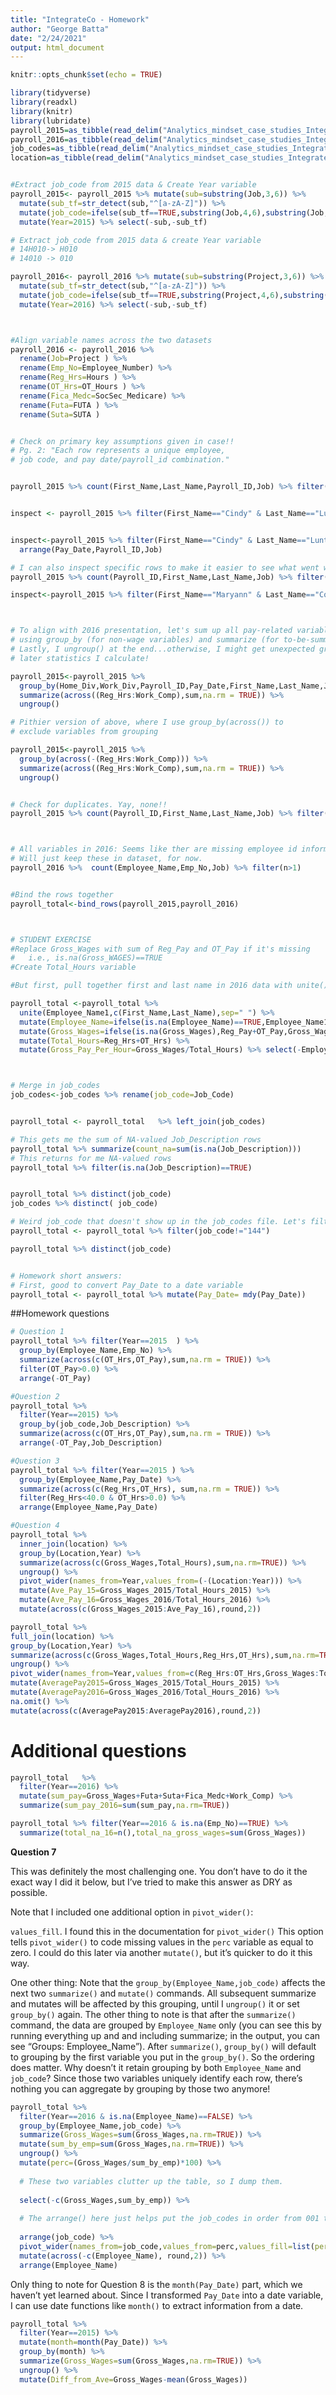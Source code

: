 ```yaml
---
title: "IntegrateCo - Homework"
author: "George Batta"
date: "2/24/2021"
output: html_document
---
```


```r
knitr::opts_chunk$set(echo = TRUE)

library(tidyverse)
library(readxl)
library(knitr)
library(lubridate)
payroll_2015=as_tibble(read_delim("Analytics_mindset_case_studies_IntegrateCo_2015payroll.csv",col_names=TRUE,delim="|"))
payroll_2016=as_tibble(read_delim("Analytics_mindset_case_studies_IntegrateCo_2016payroll.csv",col_names=T,delim="|"))
job_codes=as_tibble(read_delim("Analytics_mindset_case_studies_IntegrateCo_jobcodes.csv",col_names=T,delim="|"))
location=as_tibble(read_delim("Analytics_mindset_case_studies_IntegrateCo_locations.csv",col_names=T,delim="|"))


#Extract job_code from 2015 data & Create Year variable
payroll_2015<- payroll_2015 %>% mutate(sub=substring(Job,3,6)) %>% 
  mutate(sub_tf=str_detect(sub,"^[a-zA-Z]")) %>% 
  mutate(job_code=ifelse(sub_tf==TRUE,substring(Job,4,6),substring(Job,3,5))) %>% 
  mutate(Year=2015) %>% select(-sub,-sub_tf)

# Extract job_code from 2015 data & create Year variable
# 14H010-> H010
# 14010 -> 010

payroll_2016<- payroll_2016 %>% mutate(sub=substring(Project,3,6)) %>% 
  mutate(sub_tf=str_detect(sub,"^[a-zA-Z]")) %>% 
  mutate(job_code=ifelse(sub_tf==TRUE,substring(Project,4,6),substring(Project,3,5))) %>% 
  mutate(Year=2016) %>% select(-sub,-sub_tf)



#Align variable names across the two datasets
payroll_2016 <- payroll_2016 %>% 
  rename(Job=Project ) %>% 
  rename(Emp_No=Employee_Number) %>% 
  rename(Reg_Hrs=Hours ) %>% 
  rename(OT_Hrs=OT_Hours ) %>% 
  rename(Fica_Medc=SocSec_Medicare) %>% 
  rename(Futa=FUTA ) %>% 
  rename(Suta=SUTA )


# Check on primary key assumptions given in case!!
# Pg. 2: "Each row represents a unique employee, 
# job code, and pay date/payroll_id combination."


payroll_2015 %>% count(First_Name,Last_Name,Payroll_ID,Job) %>% filter(n>1)


inspect <- payroll_2015 %>% filter(First_Name=="Cindy" & Last_Name=="Lunt") 


inspect<-payroll_2015 %>% filter(First_Name=="Cindy" & Last_Name=="Lunt") %>% 
  arrange(Pay_Date,Payroll_ID,Job)

# I can also inspect specific rows to make it easier to see what went wrong
payroll_2015 %>% count(Payroll_ID,First_Name,Last_Name,Job) %>% filter(n>1) 

inspect<-payroll_2015 %>% filter(First_Name=="Maryann" & Last_Name=="Cohen" & Job=="15H001B" & Payroll_ID=="27310006") 



# To align with 2016 presentation, let's sum up all pay-related variables, for the same set of other characteristics,
# using group_by (for non-wage variables) and summarize (for to-be-summed wage variables):
# Lastly, I ungroup() at the end...otherwise, I might get unexpected groupings for 
# later statistics I calculate!

payroll_2015<-payroll_2015 %>% 
  group_by(Home_Div,Work_Div,Payroll_ID,Pay_Date,First_Name,Last_Name,Job,Emp_No,Year,job_code) %>% 
  summarize(across((Reg_Hrs:Work_Comp),sum,na.rm = TRUE)) %>% 
  ungroup()

# Pithier version of above, where I use group_by(across()) to 
# exclude variables from grouping

payroll_2015<-payroll_2015 %>% 
  group_by(across(-(Reg_Hrs:Work_Comp))) %>% 
  summarize(across((Reg_Hrs:Work_Comp),sum,na.rm = TRUE)) %>% 
  ungroup()


# Check for duplicates. Yay, none!!
payroll_2015 %>% count(Payroll_ID,First_Name,Last_Name,Job) %>% filter(n>1) 



# All variables in 2016: Seems like ther are missing employee id information!
# Will just keep these in dataset, for now.
payroll_2016 %>%  count(Employee_Name,Emp_No,Job) %>% filter(n>1)


#Bind the rows together
payroll_total<-bind_rows(payroll_2015,payroll_2016)



# STUDENT EXERCISE
#Replace Gross_Wages with sum of Reg_Pay and OT_Pay if it's missing
#   i.e., is.na(Gross_WAGES)==TRUE
#Create Total_Hours variable

#But first, pull together first and last name in 2016 data with unite()

payroll_total <-payroll_total %>% 
  unite(Employee_Name1,c(First_Name,Last_Name),sep=" ") %>% 
  mutate(Employee_Name=ifelse(is.na(Employee_Name)==TRUE,Employee_Name1 ,Employee_Name)) %>% 
  mutate(Gross_Wages=ifelse(is.na(Gross_Wages),Reg_Pay+OT_Pay,Gross_Wages)) %>% 
  mutate(Total_Hours=Reg_Hrs+OT_Hrs) %>% 
  mutate(Gross_Pay_Per_Hour=Gross_Wages/Total_Hours) %>% select(-Employee_Name1)



# Merge in job_codes  
job_codes<-job_codes %>% rename(job_code=Job_Code)


payroll_total <- payroll_total   %>% left_join(job_codes)  

# This gets me the sum of NA-valued Job_Description rows
payroll_total %>% summarize(count_na=sum(is.na(Job_Description)))
# This returns for me NA-valued rows
payroll_total %>% filter(is.na(Job_Description)==TRUE)


payroll_total %>% distinct(job_code)
job_codes %>% distinct( job_code)

# Weird job_code that doesn't show up in the job_codes file. Let's filter it out.
payroll_total <- payroll_total %>% filter(job_code!="144")  

payroll_total %>% distinct(job_code)


# Homework short answers: 
# First, good to convert Pay_Date to a date variable
payroll_total <- payroll_total %>% mutate(Pay_Date= mdy(Pay_Date))

```

##Homework questions

```r

# Question 1
payroll_total %>% filter(Year==2015  ) %>% 
  group_by(Employee_Name,Emp_No) %>% 
  summarize(across(c(OT_Hrs,OT_Pay),sum,na.rm = TRUE)) %>% 
  filter(OT_Pay>0.0) %>% 
  arrange(-OT_Pay)
```


```r
#Question 2
payroll_total %>% 
  filter(Year==2015) %>% 
  group_by(job_code,Job_Description) %>% 
  summarize(across(c(OT_Hrs,OT_Pay),sum,na.rm = TRUE)) %>% 
  arrange(-OT_Pay,Job_Description)
```


```r
#Question 3
payroll_total %>% filter(Year==2015 ) %>% 
  group_by(Employee_Name,Pay_Date) %>% 
  summarize(across(c(Reg_Hrs,OT_Hrs), sum,na.rm = TRUE)) %>% 
  filter(Reg_Hrs<40.0 & OT_Hrs>0.0) %>% 
  arrange(Employee_Name,Pay_Date)
```


```r
#Question 4
payroll_total %>% 
  inner_join(location) %>% 
  group_by(Location,Year) %>% 
  summarize(across(c(Gross_Wages,Total_Hours),sum,na.rm=TRUE)) %>% 
  ungroup() %>% 
  pivot_wider(names_from=Year,values_from=(-(Location:Year))) %>% 
  mutate(Ave_Pay_15=Gross_Wages_2015/Total_Hours_2015) %>% 
  mutate(Ave_Pay_16=Gross_Wages_2016/Total_Hours_2016) %>% 
  mutate(across(c(Gross_Wages_2015:Ave_Pay_16),round,2))

```

```r
payroll_total %>%
full_join(location) %>%
group_by(Location,Year) %>%
summarize(across(c(Gross_Wages,Total_Hours,Reg_Hrs,OT_Hrs),sum,na.rm=TRUE)) %>%
ungroup() %>%
pivot_wider(names_from=Year,values_from=c(Reg_Hrs:OT_Hrs,Gross_Wages:Total_Hours)) %>%
mutate(AveragePay2015=Gross_Wages_2015/Total_Hours_2015) %>%
mutate(AveragePay2016=Gross_Wages_2016/Total_Hours_2016) %>%
na.omit() %>%
mutate(across(c(AveragePay2015:AveragePay2016),round,2))
```


# Additional questions 
```r
payroll_total   %>% 
  filter(Year==2016) %>% 
  mutate(sum_pay=Gross_Wages+Futa+Suta+Fica_Medc+Work_Comp) %>% 
  summarize(sum_pay_2016=sum(sum_pay,na.rm=TRUE))
```

```r
payroll_total %>% filter(Year==2016 & is.na(Emp_No)==TRUE) %>% 
  summarize(total_na_16=n(),total_na_gross_wages=sum(Gross_Wages))  
```

**Question 7**

This was definitely the most challenging one. You don't have to do it the exact way I did it below, but I've tried to make this answer as DRY as possible. 

Note that I included one additional option in `pivot_wider()`:

`values_fill`. I found this in the documentation for `pivot_wider()` This option tells `pivot_wider()` to code missing values in the `perc` variable as equal to zero. I could do this later via another `mutate()`, but it's quicker to do it this way.

One other thing: Note that the `group_by(Employee_Name,job_code)` affects the next two `summarize()` and `mutate()` commands. All subsequent summarize and mutates will be affected by this grouping, until I `ungroup()` it or set `group_by()` again. The other thing to note is that after the `summarize()` command, the data  are grouped by `Employee_Name` only (you can see this by running everything up and and including summarize; in the output, you can see "Groups: Employee_Name"). After `summarize()`, `group_by()` will default to grouping by the first variable you put in the `group_by()`. So the ordering does matter. Why doesn't it retain grouping by both `Employee_Name` and `job_code`? Since those two variables uniquely identify each row, there's nothing you can aggregate by grouping by those two anymore!

```r
payroll_total %>% 
  filter(Year==2016 & is.na(Employee_Name)==FALSE) %>% 
  group_by(Employee_Name,job_code) %>%
  summarize(Gross_Wages=sum(Gross_Wages,na.rm=TRUE)) %>% 
  mutate(sum_by_emp=sum(Gross_Wages,na.rm=TRUE)) %>% 
  ungroup() %>% 
  mutate(perc=(Gross_Wages/sum_by_emp)*100) %>% 
  
  # These two variables clutter up the table, so I dump them.
  
  select(-c(Gross_Wages,sum_by_emp)) %>%
  
  # The arrange() here just helps put the job_codes in order from 001 to 012 after pivot_wider. It's   not absolutely necessary.
  
  arrange(job_code) %>% 
  pivot_wider(names_from=job_code,values_from=perc,values_fill=list(perc=0.0)) %>% 
  mutate(across(-c(Employee_Name), round,2)) %>% 
  arrange(Employee_Name)  
```

Only thing to note for Question 8 is the `month(Pay_Date)` part, which we haven't yet learned about. Since I transformed `Pay_Date` into a date variable, I can use date functions like `month()` to extract information from a date. 

```r
payroll_total %>% 
  filter(Year==2015) %>% 
  mutate(month=month(Pay_Date)) %>% 
  group_by(month) %>% 
  summarize(Gross_Wages=sum(Gross_Wages,na.rm=TRUE)) %>% 
  ungroup() %>% 
  mutate(Diff_from_Ave=Gross_Wages-mean(Gross_Wages))     
```

